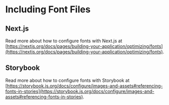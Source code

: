 # Including Font Files

## Next.js

Read more about how to configure fonts with Next.js at [https://nextjs.org/docs/pages/building-your-application/optimizing/fonts](https://nextjs.org/docs/pages/building-your-application/optimizing/fonts).

## Storybook

Read more about how to configure fonts with Storybook at [https://storybook.js.org/docs/configure/images-and-assets#referencing-fonts-in-stories](https://storybook.js.org/docs/configure/images-and-assets#referencing-fonts-in-stories).
